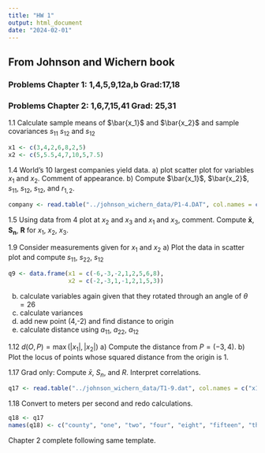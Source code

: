 ```yaml
---
title: "HW 1"
output: html_document
date: "2024-02-01"
---
```


## From Johnson and Wichern book
### Problems Chapter 1: 1,4,5,9,12a,b Grad:17,18
### Problems Chapter 2: 1,6,7,15,41 Grad: 25,31

1.1 Calculate sample means of $\bar{x_1}$ and $\bar{x_2}$ and sample covariances $s_{11}$ $s_{12}$ and $s_{12}$

```r
x1 <- c(3,4,2,6,8,2,5)
x2 <- c(5,5.5,4,7,10,5,7.5)
```


1.4 World's 10 largest companies yield data. 
  a) plot scatter plot for variables $x_1$ and $x_2$. Comment of appearance.
  b) Compute $\bar{x_1}$, $\bar{x_2}$, $s_{11}$, $s_{12}$, $s_{12}$, and $r_{1,2}$.

```r
company <- read.table("../johnson_wichern_data/P1-4.DAT", col.names = c("sales", "profits", "assets"))
```

1.5 Using data from 4 plot at $x_2$ and $x_3$ and $x_1$ and $x_3$, comment. Compute $\boldsymbol{\bar{x}}$, $\boldsymbol{S_n}$, $\boldsymbol{R}$ for $x_1$, $x_2$, $x_3$.

1.9 Consider measurements given for $x_1$ and $x_2$
a) Plot the data in scatter plot and compute $s_{11}$, $s_{22}$, $s_{12}$

```r
q9 <- data.frame(x1 = c(-6,-3,-2,1,2,5,6,8),
                 x2 = c(-2,-3,1,-1,2,1,5,3))
```

b) calculate variables again given that they rotated through an angle of $\theta = 26$
c) calculate variances
d) add new point (4,-2) and find distance to origin
e) calculate distance using $a_{11}$, $a_{22}$, $a_{12}$

1.12 $d(O, P) = \max(|x_1|,|x_2|)$
a) Compute the distance from $P= (-3,4)$.
b) Plot the locus of points whose squared distance from the origin is 1.

1.17 Grad only: Compute $\bar{x}$, $S_n$, and $R$. Interpret correlations.

```r
q17 <- read.table("../johnson_wichern_data/T1-9.dat", col.names = c("x1", "x2", "x3", "x4", "x5", "x6", "x7", "x8"))
```

1.18 Convert to meters per second and redo calculations.
```r
q18 <- q17
names(q18) <- c("county", "one", "two", "four", "eight", "fifteen", "threeth", "marathon")
```

Chapter 2 complete following same template.
